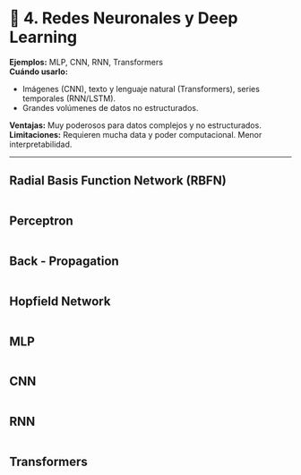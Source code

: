 # 🧠 **4. Redes Neuronales y Deep Learning** {-}  

**Ejemplos:** MLP, CNN, RNN, Transformers   
**Cuándo usarlo:**   

* Imágenes (CNN), texto y lenguaje natural (Transformers), series temporales (RNN/LSTM).
* Grandes volúmenes de datos no estructurados.

**Ventajas:** Muy poderosos para datos complejos y no estructurados.   
**Limitaciones:** Requieren mucha data y poder computacional. Menor interpretabilidad.

---


## Radial Basis Function Network (RBFN)  {-}     

```r

```

## Perceptron  {-}    

```r

```

## Back - Propagation  {-}  

```r

```

## Hopfield Network  {-}  

```r

```

## MLP  {-}    

```r

```

## CNN  {-}  

```r

```

## RNN  {-}  

```r

```

## Transformers  {-}  

```r

```


